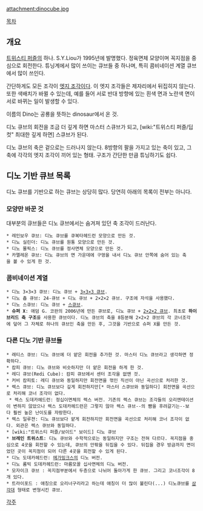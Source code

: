 attachment:dinocube.jpg

[[목차]]

== 개요 ==
[[트위스티 퍼즐]]의 하나. S.Y.Liou가 1995년에 발명했다. 정육면체 모양이며 꼭지점을 중심으로 회전한다. 튜닝계에서 많이 쓰이는 큐브들 중 하나며, 특히 콤비네이션 계열 큐브에서 많이 쓰인다. 

간단하게도 모든 조각이 [[엣지 조각]]이다. 이 엣지 조각들은 제자리에서 뒤집히지 않는다. 또한 색배치가 바뀔 수 있는데, 예를 들어 서로 반대 방향에 있는 흰색 면과 노란색 면이 서로 바뀌는 일이 발생할 수 있다. 

이름의 Dino는 공룡을 뜻하는 dinosaur에서 온 것. 

디노 큐브의 회전을 조금 더 깊게 하면 마스터 스큐브가 되고, [wiki:"트위스티 퍼즐/딥컷" 최대한 깊게 하면] 스큐브가 된다. 

디노 큐브의 축은 겉으로는 드러나지 않는다. 8방향의 팔을 가지고 있는 축이 있고, 그 축에 각각의 엣지 조각이 끼어 있는 형태. 구조가 간단한 만큼 튜닝하기도 쉽다. 

== 디노 기반 큐브 목록 ==
디노 큐브를 기반으로 하는 큐브는 상당히 많다. 당연히 아래의 목록이 전부는 아니다. 

=== 모양만 바꾼 것 ===
대부분의 큐브들은 디노 큐브에서는 숨겨져 있던 축 조각이 드러난다. 
 * 레인보우 큐브: 디노 큐브를 큐복타헤드런 모양으로 만든 것. 
 * 디노 실린더: 디노 큐브를 원통 모양으로 만든 것. 
 * 디노 몰픽스: 디노 큐브를 정사면체 모양으로 만든 것. 
 * 카멜레온 큐브: 디노 큐브의 면 가운데에 구멍을 내서 디노 큐브 안쪽에 숨어 있는 축을 볼 수 있게 한 것. 
 
=== 콤비네이션 계열 ===
 * 디노 3×3×3 큐브: 디노 큐브 + [[3×3×3 큐브]]. 
 * 디노 춉 큐브: 24-큐브 + 디노 큐브 + 2×2×2 큐브. 구조에 자석을 사용했다. 
 * 디노 스큐브: 디노 큐브 + [[스큐브]]. 
 * '''슈퍼 X''': 애덤 G. 코완의 2006년에 만든 큐브로, 디노 큐브 + [[2×2×2 큐브]]. 최초로 '''하이브리드 축 구조'''를 사용한 큐브이다. 디노 큐브의 축을 8등분해 2×2×2 큐브의 각 코너조각에 덮어 그 자체로 하나의 큐브인 축을 만든 후, 그것을 기반으로 슈퍼 X를 만든 것. 

=== 다른 디노 기반 큐브들 ===
 * 래티스 큐브: 디노 큐브에 더 얕은 회전을 추가한 것. 마스터 디노 큐브라고 생각하면 정확하다. 
 * 캄피 큐브: 디노 큐브와 비슷하지만 더 얕은 회전을 하게 한 것. 
 * 레디 큐브(Redi Cube): 캄피 큐브에서 센터 조각을 없앤 것. 
 * 커비 캄피토: 레디 큐브와 동일하지만 회전면을 꺾인 직선이 아닌 곡선으로 처리한 것. 
 * 렉스 큐브: 디노 큐브보다 깊게 회전하지만[* 마스터 스큐브와 동일하다] 회전면을 곡선으로 처리해 코너 조각이 없다. 
  * 렉스 도데카헤드런: 정십이면체의 렉스 버전. 기존의 렉스 큐브는 조각들의 오리엔테이션이 변하지 않았으나 렉스 도데카헤드런은 그렇지 않아 렉스 큐브--의 뺨을 후려갈기는--보다 훨씬 높은 난이도를 자랑한다. 
 * 렉스 일루젼: 디노 큐브보다 얕게 회전하지만 회전면을 곡선으로 처리해 코너 조각이 없다. 외관은 렉스 큐브와 동일하다. 
 * [wiki:"트위스티 퍼즐/보이드" 보이드] 디노 큐브
 * '''브레인 트위스트''': 디노 큐브와 수학적으로는 동일하지만 구조는 전혀 다르다. 꼭지점을 중심으로 4곳을 회전할 수 있는데, 큐브의 안팎을 뒤집을 수 있다. 뒤집을 경우 방금까지 면이었던 곳이 꼭지점이 되어 다른 4곳을 회전할 수 있게 된다. 
 * 디노 도데카헤드런: [[메가밍크스]]의 디노 버전. 
 * 디노 롬빅 도데카헤드런: 마름모꼴 십사면체의 디노 버전. 
 * 모자이크 큐브 : 꼭지점부분에서 두층으로 나뉘어 돌아가게 한 큐브. 그리고 코너조각이 8개 있다.
 * 트라이포드 : 애칭으로 오리너구리라고 하는데 애칭이 더 많이 불린다(...) 디노큐브를 [[삼각대]] 형태로 변형시킨 큐브.
[[각주]]
